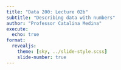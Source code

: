 ```yaml
---
title: "Data 200: Lecture 02b"
subtitle: "Describing data with numbers"
author: "Professor Catalina Medina"
execute:
  echo: true
format: 
  revealjs:
    theme: [sky, ../slide-style.scss]
    slide-number: true
---
```


